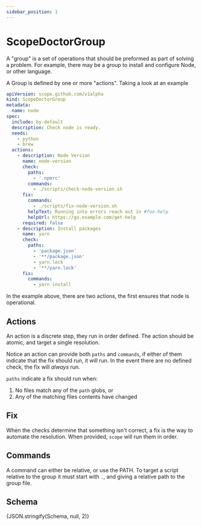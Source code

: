 ```yaml
---
sidebar_position: 1
---
```



# ScopeDoctorGroup

A "group" is a set of operations that should be preformed as part of solving a problem.
For example, there may be a group to install and configure Node, or other language.

A Group is defined by one or more "actions".
Taking a look at an example

```yaml
apiVersion: scope.github.com/v1alpha
kind: ScopeDoctorGroup
metadata:
  name: node
spec:
  include: by-default
  description: Check node is ready.
  needs:
    - python
    - brew
  actions:
    - description: Node Version
      name: node-version
      check:
        paths:
          - '.npmrc'
        commands:
          - ./scripts/check-node-version.sh
      fix:
        commands:
          - ./scripts/fix-node-version.sh
        helpText: Running into errors reach out in #foo-help
        helpUrl: https://go.example.com/get-help
      required: false
    - description: Install packages
      name: yarn
      check:
        paths:
          - 'package.json'
          - '**/package.json'
          - yarn.lock
          - '**/yarn.lock'
      fix:
        commands:
          - yarn install
```

In the example above, there are two actions, the first ensures that node is operational.

## Actions

An action is a discrete step, they run in order defined.
The action should be atomic, and target a single resolution.

Notice an action can provide both `paths` and `commands`, if either of them indicate that the fix should run, it will run.
In the event there are no defined check, the fix will _always_ run.

`paths` indicate a fix should run when:
1. No files match any of the `path` globs, or
2. Any of the matching files contents have changed

## Fix

When the checks determine that something isn't correct, a fix is the way to automate the resolution.
When provided, `scope` will run them in order.

## Commands

A command can either be relative, or use the PATH.
To target a script relative to the group it must start with `.`, and giving a relative path to the group file.

## Schema

<Tabs>
    <TabItem value="Viewer" label="Viewer" default>
        <JSONSchemaViewer schema={Schema} />
    </TabItem>
    <TabItem value="JSON Schema" label='JSON Schema'>
        <CodeBlock language="json-schema">{JSON.stringify(Schema, null, 2)}</CodeBlock>
    </TabItem>
</Tabs>
